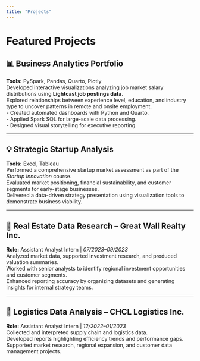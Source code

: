 ```yaml
---
title: "Projects"
---
```


# Featured Projects

## 📊 Business Analytics Portfolio
**Tools:** PySpark, Pandas, Quarto, Plotly  
Developed interactive visualizations analyzing job market salary distributions using **Lightcast job postings data**.  
Explored relationships between experience level, education, and industry type to uncover patterns in remote and onsite employment.  
- Created automated dashboards with Python and Quarto.  
- Applied Spark SQL for large-scale data processing.  
- Designed visual storytelling for executive reporting.

---

## 💡 Strategic Startup Analysis
**Tools:** Excel, Tableau  
Performed a comprehensive startup market assessment as part of the *Startup Innovation* course.  
Evaluated market positioning, financial sustainability, and customer segments for early-stage businesses.  
Delivered a data-driven strategy presentation using visualization tools to demonstrate business viability.

---

## 💼 Real Estate Data Research – Great Wall Realty Inc.
**Role:** Assistant Analyst Intern | *07/2023–09/2023*  
Analyzed market data, supported investment research, and produced valuation summaries.  
Worked with senior analysts to identify regional investment opportunities and customer segments.  
Enhanced reporting accuracy by organizing datasets and generating insights for internal strategy teams.

---

## 🚚 Logistics Data Analysis – CHCL Logistics Inc.
**Role:** Assistant Analyst Intern | *12/2022–01/2023*  
Collected and interpreted supply chain and logistics data.  
Developed reports highlighting efficiency trends and performance gaps.  
Supported market research, regional expansion, and customer data management projects.
